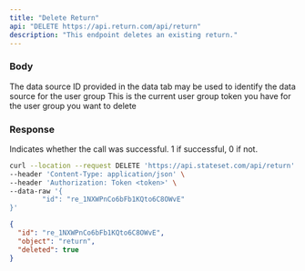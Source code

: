 ```yaml
---
title: "Delete Return"
api: "DELETE https://api.return.com/api/return"
description: "This endpoint deletes an existing return."
---
```


### Body

<ParamField body="data_source_provided_id" type="string">
  The data source ID provided in the data tab may be used to identify the data
  source for the user group
</ParamField>

<ParamField body="current_token" type="string">
  This is the current user group token you have for the user group you want to
  delete
</ParamField>

### Response

<ResponseField name="success" type="number">
  Indicates whether the call was successful. 1 if successful, 0 if not.
</ResponseField>

<RequestExample>

```bash Example Request
curl --location --request DELETE 'https://api.stateset.com/api/return' \
--header 'Content-Type: application/json' \
--header 'Authorization: Token <token>' \
--data-raw '{
		"id": "re_1NXWPnCo6bFb1KQto6C8OWvE"
}'
```

</RequestExample>

<ResponseExample>

```json Response
{
  "id": "re_1NXWPnCo6bFb1KQto6C8OWvE",
  "object": "return",
  "deleted": true
}

```

</ResponseExample>
